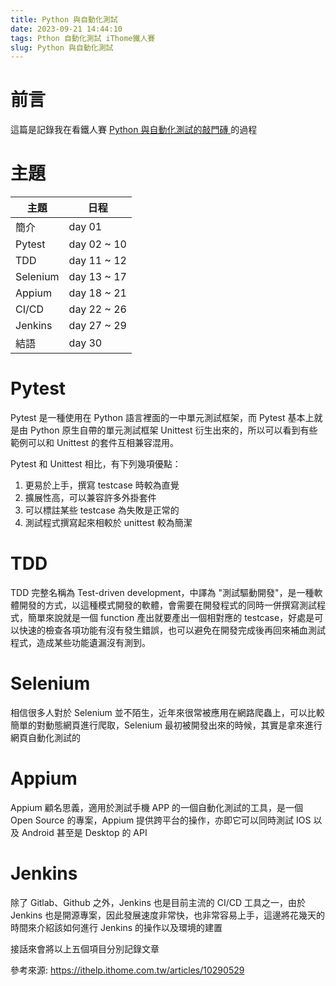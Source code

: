 ```yaml
---
title: Python 與自動化測試
date: 2023-09-21 14:44:10
tags: Pthon 自動化測試 iThome鐵人賽
slug: Python 與自動化測試
---
```



# 前言

這篇是記錄我在看鐵人賽 [Python 與自動化測試的敲門磚 ](https://ithelp.ithome.com.tw/articles/10290529) 的過程

# 主題

| 主題 | 日程 | 
| -------- | -------- | 
| 簡介     | day 01 | 
| Pytest     | day 02 ~ 10 | 
| TDD     | day 11 ~ 12 |  
| Selenium     | day 13 ~ 17 | 
| Appium     | day 18 ~ 21 | 
| CI/CD	    | day 22 ~ 26 | 
| Jenkins  | day 27 ~ 29 | 
| 結語  | day 30 | 

# Pytest 
Pytest 是一種使用在 Python 語言裡面的一中單元測試框架，而 Pytest 基本上就是由 Python 原生自帶的單元測試框架 Unittest 衍生出來的，所以可以看到有些範例可以和 Unittest 的套件互相兼容混用。

Pytest 和 Unittest 相比，有下列幾項優點：

1. 更易於上手，撰寫 testcase 時較為直覺
2. 擴展性高，可以兼容許多外掛套件
3. 可以標註某些 testcase 為失敗是正常的
4. 測試程式撰寫起來相較於 unittest 較為簡潔

# TDD
TDD 完整名稱為 Test-driven development，中譯為 "測試驅動開發"，是一種軟體開發的方式，以這種模式開發的軟體，會需要在開發程式的同時一併撰寫測試程式，簡單來說就是一個 function 產出就要產出一個相對應的 testcase，好處是可以快速的檢查各項功能有沒有發生錯誤，也可以避免在開發完成後再回來補血測試程式，造成某些功能遺漏沒有測到。

# Selenium
相信很多人對於 Selenium 並不陌生，近年來很常被應用在網路爬蟲上，可以比較簡單的對動態網頁進行爬取，Selenium 最初被開發出來的時候，其實是拿來進行網頁自動化測試的

# Appium
Appium 顧名思義，適用於測試手機 APP 的一個自動化測試的工具，是一個 Open Source 的專案，Appium 提供跨平台的操作，亦即它可以同時測試 IOS 以及 Android 甚至是 Desktop 的 API

# Jenkins 
除了 Gitlab、Github 之外，Jenkins 也是目前主流的 CI/CD 工具之一，由於 Jenkins 也是開源專案，因此發展速度非常快，也非常容易上手，這邊將花幾天的時間來介紹該如何進行 Jenkins 的操作以及環境的建置

接話來會將以上五個項目分別記錄文章

參考來源: https://ithelp.ithome.com.tw/articles/10290529